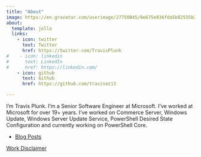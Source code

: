 ```yaml
---
title: "About"
image: https://en.gravatar.com/userimage/27750845/0e675e836fda5b82555b24252ba28bde.jpeg
about:
  template: jolla
  links:
    - icon: twitter
      text: Twitter
      href: https://twitter.com/TravisPlunk
#    - icon: linkedin
#      text: LinkedIn
#      href: https://linkedin.com/
    - icon: github
      text: Github
      href: https://github.com/travisez13

---
```


I'm Travis Plunk. I'm a Senior Software Engineer at Microsoft. I've worked at Microsoft for over 19+ years. I've worked on Commerce Server, Windows Update, Windows Server Update Service, PowerShell Desired State Configuration and currently working on PowerShell Core.

* [Blog Posts](/)

[Work Disclaimer](/disclaimer.html)
